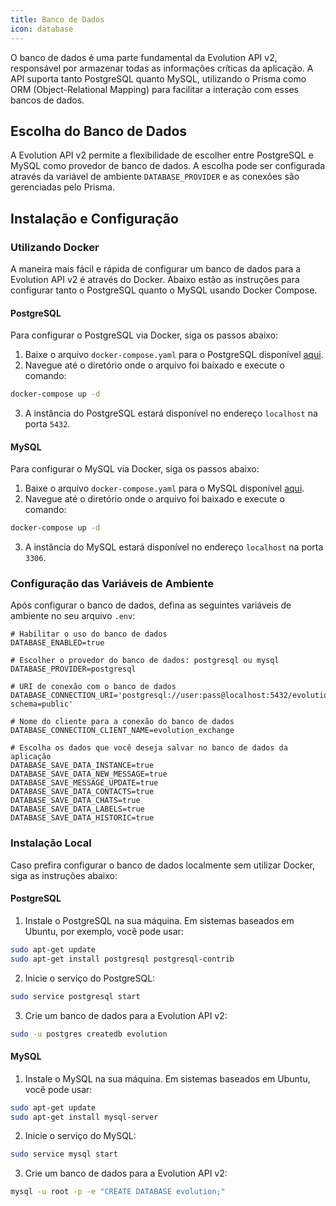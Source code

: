 ```yaml
---
title: Banco de Dados
icon: database
---
```


O banco de dados é uma parte fundamental da Evolution API v2, responsável por armazenar todas as informações críticas da aplicação. A API suporta tanto PostgreSQL quanto MySQL, utilizando o Prisma como ORM (Object-Relational Mapping) para facilitar a interação com esses bancos de dados.

## Escolha do Banco de Dados

A Evolution API v2 permite a flexibilidade de escolher entre PostgreSQL e MySQL como provedor de banco de dados. A escolha pode ser configurada através da variável de ambiente `DATABASE_PROVIDER` e as conexões são gerenciadas pelo Prisma.

## Instalação e Configuração

### Utilizando Docker

A maneira mais fácil e rápida de configurar um banco de dados para a Evolution API v2 é através do Docker. Abaixo estão as instruções para configurar tanto o PostgreSQL quanto o MySQL usando Docker Compose.

#### PostgreSQL

Para configurar o PostgreSQL via Docker, siga os passos abaixo:

1. Baixe o arquivo `docker-compose.yaml` para o PostgreSQL disponível [aqui](https://github.com/EvolutionAPI/evolution-api/blob/main/Docker/postgres/docker-compose.yaml).
2. Navegue até o diretório onde o arquivo foi baixado e execute o comando:

```bash
docker-compose up -d
```

3. A instância do PostgreSQL estará disponível no endereço `localhost` na porta `5432`.

#### MySQL

Para configurar o MySQL via Docker, siga os passos abaixo:

1. Baixe o arquivo `docker-compose.yaml` para o MySQL disponível [aqui](https://github.com/EvolutionAPI/evolution-api/blob/main/Docker/mysql/docker-compose.yaml).
2. Navegue até o diretório onde o arquivo foi baixado e execute o comando:

```bash
docker-compose up -d
```

3. A instância do MySQL estará disponível no endereço `localhost` na porta `3306`.

### Configuração das Variáveis de Ambiente

Após configurar o banco de dados, defina as seguintes variáveis de ambiente no seu arquivo `.env`:

```env
# Habilitar o uso do banco de dados
DATABASE_ENABLED=true

# Escolher o provedor do banco de dados: postgresql ou mysql
DATABASE_PROVIDER=postgresql

# URI de conexão com o banco de dados
DATABASE_CONNECTION_URI='postgresql://user:pass@localhost:5432/evolution?schema=public'

# Nome do cliente para a conexão do banco de dados
DATABASE_CONNECTION_CLIENT_NAME=evolution_exchange

# Escolha os dados que você deseja salvar no banco de dados da aplicação
DATABASE_SAVE_DATA_INSTANCE=true
DATABASE_SAVE_DATA_NEW_MESSAGE=true
DATABASE_SAVE_MESSAGE_UPDATE=true
DATABASE_SAVE_DATA_CONTACTS=true
DATABASE_SAVE_DATA_CHATS=true
DATABASE_SAVE_DATA_LABELS=true
DATABASE_SAVE_DATA_HISTORIC=true
```

### Instalação Local

Caso prefira configurar o banco de dados localmente sem utilizar Docker, siga as instruções abaixo:

#### PostgreSQL

1. Instale o PostgreSQL na sua máquina. Em sistemas baseados em Ubuntu, por exemplo, você pode usar:

```bash
sudo apt-get update
sudo apt-get install postgresql postgresql-contrib
```

2. Inicie o serviço do PostgreSQL:

```bash
sudo service postgresql start
```

3. Crie um banco de dados para a Evolution API v2:

```bash
sudo -u postgres createdb evolution
```

#### MySQL

1. Instale o MySQL na sua máquina. Em sistemas baseados em Ubuntu, você pode usar:

```bash
sudo apt-get update
sudo apt-get install mysql-server
```

2. Inicie o serviço do MySQL:

```bash
sudo service mysql start
```

3. Crie um banco de dados para a Evolution API v2:

```bash
mysql -u root -p -e "CREATE DATABASE evolution;"
```
